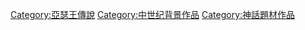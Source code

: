 [[Category:亞瑟王傳說|Category:亞瑟王傳說]]
[[Category:中世纪背景作品|Category:中世纪背景作品]]
[[Category:神話題材作品|Category:神話題材作品]]